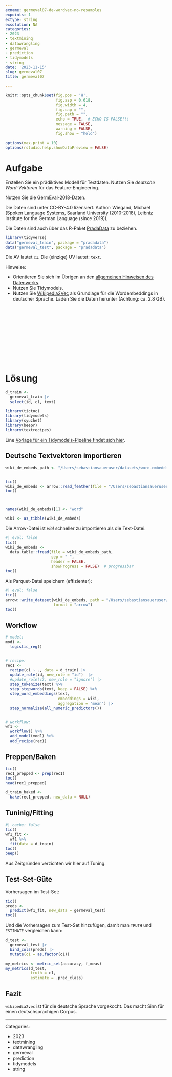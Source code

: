 ```yaml
---
exname: germeval07-de-wordvec-no-resamples
expoints: 1
extype: string
exsolution: NA
categories:
- 2023
- textmining
- datawrangling
- germeval
- prediction
- tidymodels
- string
date: '2023-11-15'
slug: germeval07
title: germeval07

---
```




```r
knitr::opts_chunk$set(fig.pos = 'H',
                      fig.asp = 0.618,
                      fig.width = 4,
                      fig.cap = "", 
                      fig.path = "",
                      echo = TRUE,  # ECHO IS FALSE!!!
                      message = FALSE,
                      warning = FALSE,
                      fig.show = "hold")

options(max.print = 10)
options(rstudio.help.showDataPreview = FALSE)
```



# Aufgabe

Erstellen Sie ein prädiktives Modell für Textdaten. 
Nutzen Sie *deutsche Word-Vektoren* für das Feature-Engineering.

Nutzen Sie die [GermEval-2018-Daten](https://heidata.uni-heidelberg.de/dataset.xhtml?persistentId=doi:10.11588/data/0B5VML).

Die Daten sind unter CC-BY-4.0 lizensiert. Author: Wiegand, Michael (Spoken Language Systems, Saarland University (2010-2018), Leibniz Institute for the German Language (since 2019)),

Die Daten sind auch über das R-Paket [PradaData](https://github.com/sebastiansauer/pradadata/tree/master/data-raw/GermEval-2018-Data-master) zu beziehen.


```r
library(tidyverse)
data("germeval_train", package = "pradadata")
data("germeval_test", package = "pradadata")
```

Die AV lautet `c1`. Die (einzige) UV lautet: `text`.


Hinweise:

- Orientieren Sie sich im Übrigen an den [allgemeinen Hinweisen des Datenwerks](https://datenwerk.netlify.app/hinweise).
- Nutzen Sie Tidymodels.
- Nutzen Sie [Wikipedia2Vec](https://wikipedia2vec.github.io/wikipedia2vec/) als Grundlage für die Wordembeddings in deutscher Sprache. Laden Sie die Daten herunter (Achtung: ca. 2.8 GB).






</br>
</br>
</br>
</br>
</br>
</br>
</br>
</br>
</br>
</br>

# Lösung


```r
d_train <-
  germeval_train |> 
  select(id, c1, text)
```


```r
library(tictoc)
library(tidymodels)
library(syuzhet)
library(beepr)
library(textrecipes)
```


Eine [Vorlage für ein Tidymodels-Pipeline findet sich hier](https://datenwerk.netlify.app/posts/tidymodels-vorlage2/tidymodels-vorlage2.html).


## Deutsche Textvektoren importieren

```r
wiki_de_embeds_path <- "/Users/sebastiansaueruser/datasets/word-embeddings/wikipedia2vec/dewiki_20180420_100d.txt"


tic()
wiki_de_embeds <- arrow::read_feather(file = "/Users/sebastiansaueruser/datasets/word-embeddings/wikipedia2vec/part-0.arrow")
toc()



names(wiki_de_embeds)[1] <- "word"

wiki <- as_tibble(wiki_de_embeds)

```

Die Arrow-Datei ist *viel* schneller zu importieren als die Text-Datei.

```r
#| eval: false
tic()
wiki_de_embeds <-
  data.table::fread(file = wiki_de_embeds_path,
                    sep = " ",
                    header = FALSE,
                    showProgress = FALSE)  # progressbar
toc()
```



Als Parquet-Datei speichern (effizienter):

```r
#| eval: false
tic()
arrow::write_dataset(wiki_de_embeds, path = "/Users/sebastiansaueruser/datasets/word-embeddings/wikipedia2vec",
                     format = "arrow")
toc()

```


## Workflow

```r
# model:
mod1 <-
  logistic_reg()


# recipe:
rec1 <-
  recipe(c1 ~ ., data = d_train) |> 
  update_role(id, new_role = "id")  |> 
  #update_role(c2, new_role = "ignore") |> 
  step_tokenize(text) %>%
  step_stopwords(text, keep = FALSE) %>%
  step_word_embeddings(text,
                       embeddings = wiki,
                       aggregation = "mean") |> 
  step_normalize(all_numeric_predictors()) 


# workflow:
wf1 <-
  workflow() %>% 
  add_model(mod1) %>% 
  add_recipe(rec1)
```

## Preppen/Baken

```r
tic()
rec1_prepped <- prep(rec1)
toc()
head(rec1_prepped)
```


```r
d_train_baked <-
  bake(rec1_prepped, new_data = NULL)
```



## Tuninig/Fitting


```r
#| cache: false
tic()
wf1_fit <-
  wf1 %>% 
  fit(data = d_train)
toc()
beep()
```


Aus Zeitgründen verzichten wir hier auf Tuning.


## Test-Set-Güte


Vorhersagen im Test-Set:

```r
tic()
preds <-
  predict(wf1_fit, new_data = germeval_test)
toc()
```

Und die Vorhersagen zum Test-Set hinzufügen, damit man `TRUTH` und `ESTIMATE` vergleichen kann:

```r
d_test <-
  germeval_test |> 
  bind_cols(preds) |> 
  mutate(c1 = as.factor(c1))
```



```r
my_metrics <- metric_set(accuracy, f_meas)
my_metrics(d_test,
           truth = c1,
           estimate = .pred_class)
```


## Fazit


`wikipedia2vec` ist für die deutsche Sprache vorgekocht. 
Das macht Sinn für einen deutschsprachigen Corpus.




---

Categories: 

- 2023
- textmining
- datawrangling
- germeval
- prediction
- tidymodels
- string

